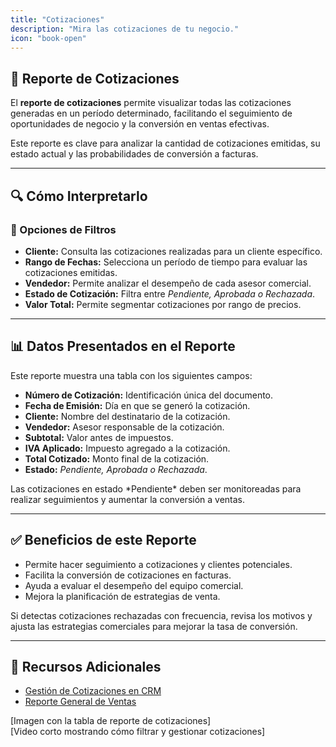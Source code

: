 ```yaml
---
title: "Cotizaciones"
description: "Mira las cotizaciones de tu negocio."
icon: "book-open"
---
```


## 📝 Reporte de Cotizaciones  

El **reporte de cotizaciones** permite visualizar todas las cotizaciones generadas en un período determinado, facilitando el seguimiento de oportunidades de negocio y la conversión en ventas efectivas.

<Info>
Este reporte es clave para analizar la cantidad de cotizaciones emitidas, su estado actual y las probabilidades de conversión a facturas.
</Info>

---

## 🔍 Cómo Interpretarlo  

### 🔹 Opciones de Filtros  

- **Cliente:** Consulta las cotizaciones realizadas para un cliente específico.  
- **Rango de Fechas:** Selecciona un período de tiempo para evaluar las cotizaciones emitidas.  
- **Vendedor:** Permite analizar el desempeño de cada asesor comercial.  
- **Estado de Cotización:** Filtra entre *Pendiente, Aprobada o Rechazada*.  
- **Valor Total:** Permite segmentar cotizaciones por rango de precios.  

---

## 📊 Datos Presentados en el Reporte  

Este reporte muestra una tabla con los siguientes campos:

- **Número de Cotización:** Identificación única del documento.  
- **Fecha de Emisión:** Día en que se generó la cotización.  
- **Cliente:** Nombre del destinatario de la cotización.  
- **Vendedor:** Asesor responsable de la cotización.  
- **Subtotal:** Valor antes de impuestos.  
- **IVA Aplicado:** Impuesto agregado a la cotización.  
- **Total Cotizado:** Monto final de la cotización.  
- **Estado:** *Pendiente, Aprobada o Rechazada*.  

<Check>
Las cotizaciones en estado *Pendiente* deben ser monitoreadas para realizar seguimientos y aumentar la conversión a ventas.
</Check>

---

## ✅ Beneficios de este Reporte  

- Permite hacer seguimiento a cotizaciones y clientes potenciales.  
- Facilita la conversión de cotizaciones en facturas.  
- Ayuda a evaluar el desempeño del equipo comercial.  
- Mejora la planificación de estrategias de venta.  

<Tip>
Si detectas cotizaciones rechazadas con frecuencia, revisa los motivos y ajusta las estrategias comerciales para mejorar la tasa de conversión.
</Tip>

---

## 🔗 Recursos Adicionales  

- [Gestión de Cotizaciones en CRM](https://ayuda.gestoru.com/reportes/reportes-ventas/crm)  
- [Reporte General de Ventas](https://ayuda.gestoru.com/reportes/reportes-ventas/general)  

[Imagen con la tabla de reporte de cotizaciones]  
[Video corto mostrando cómo filtrar y gestionar cotizaciones]  

